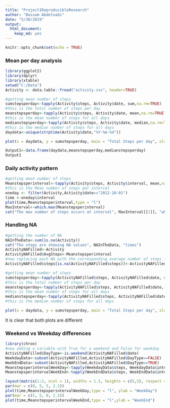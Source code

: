 ```yaml
---
title: "Project1ReproducibleResearch"
author: "Bassam Abdelnabi"
date: "5/30/2019"
output: 
  html_document: 
    keep_md: yes
---
```


```r
knitr::opts_chunk$set(echo = TRUE)
```

### Mean per day analysis

```r
library(ggplot2)
library(dplyr)
library(xtable)
setwd("C:/Data")
Activity <- data.table::fread("activity.csv", header=TRUE)

#getting mean number of steps
sumstepsperday<-tapply(Activity$steps, Activity$date, sum,na.rm=TRUE)
#this is the total number of steps per day
meanstepsperday<-tapply(Activity$steps, Activity$date, mean,na.rm=TRUE)
#this is the mean number of steps for all days
medianstepsperday<-tapply(Activity$steps, Activity$date, median,na.rm=TRUE)
#this is the median number of steps for all days
daydata<-unique(strptime(Activity$date,"%Y-%m-%d"))

plot(x = daydata, y = sumstepsperday, main = "Total Steps per day", xlab = "Date", ylab = "Steps", type = "h")

Output1<-data.frame(daydata,meanstepsperday,medianstepsperday)
Output1
```

### Daily activity pattern

```r

#getting mean number of steps
Meanstepsperinterval<-tapply(Activity$steps, Activity$interval, mean,na.rm=TRUE)
#this is the Mean number of steps per interval
oneday <- filter(Activity,Activity$date=="2012-10-01")
time <-oneday$interval
plot(time,Meanstepsperinterval,type = "l")
MaxInterval<-which.max(Meanstepsperinterval)
cat("The max number of steps occurs at interval", MaxInterval[[1]], "which corresponds to",Activity$interval[MaxInterval[[1]]] )
```
### Handling NA

```r
#getting the number of NA
NAInTheData<-sum(is.na(Activity))
cat("The steps are showing NA values", NAInTheData, "times")
ActivityNAFilled<-Activity
ActivityNAFilled$AvgSteps<-Meanstepsperinterval
#now replacing each NA with the corresponding average number of steps for the same period for all the data set
ActivityNAFilled$steps[is.na(ActivityNAFilled$steps)]<-ActivityNAFilled$AvgSteps[which(is.na(ActivityNAFilled$steps))]

#getting mean number of steps
sumstepsperday<-tapply(ActivityNAFilled$steps, ActivityNAFilled$date, sum,na.rm=TRUE)
#this is the total number of steps per day
meanstepsperday<-tapply(ActivityNAFilled$steps, ActivityNAFilled$date, mean,na.rm=TRUE)
#this is the mean number of steps for all days
medianstepsperday<-tapply(ActivityNAFilled$steps, ActivityNAFilled$date, median,na.rm=TRUE)
#this is the median number of steps for all days

plot(x = daydata, y = sumstepsperday, main = "Total Steps per day", xlab = "Date", ylab = "Steps", type = "h")

```
It is clear that both plots are different

### Weekend vs Weekday differences

```r

library(chron)
#now adding a variable with True for a weekend and False for weekday
ActivityNAFilled$DayType<-is.weekend(ActivityNAFilled$date)
WeekdayData<-subset(ActivityNAFilled,ActivityNAFilled$DayType==FALSE)
WeekEndData<-subset(ActivityNAFilled,ActivityNAFilled$DayType==TRUE)
MeanstepsperintervalWeekDay<-tapply(WeekdayData$steps, WeekdayData$interval, mean,na.rm=TRUE)
MeanstepsperintervalWeekEnd<-tapply(WeekEndData$steps, WeekEndData$interval, mean,na.rm=TRUE)

layout(matrix(1:2, ncol = 1), widths = 1.5, heights = c(5,5), respect = FALSE)
par(mar = c(0, 5, 5, 2.1))
plot(time,MeanstepsperintervalWeekDay,type = "l", ylab = "WeekDay")
par(mar = c(5, 5, 0, 2.1))
plot(time,MeanstepsperintervalWeekEnd,type = "l",ylab = "WeekEnd")

```